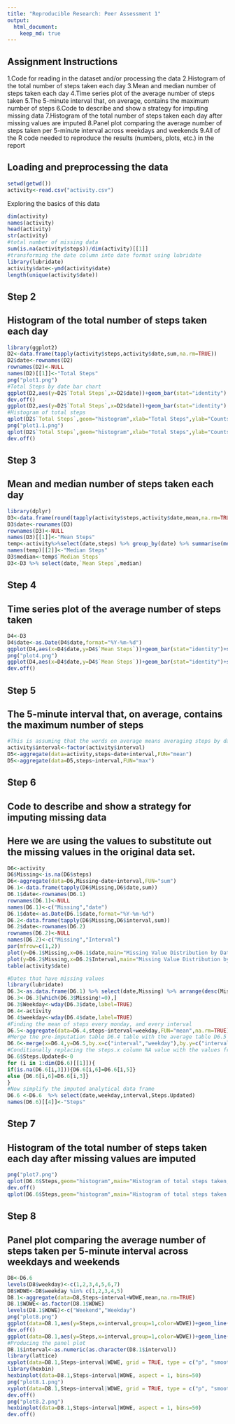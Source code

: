 ```yaml
---
title: "Reproducible Research: Peer Assessment 1"
output: 
  html_document:
    keep_md: true
---
```

## Assignment Instructions
1.Code for reading in the dataset and/or processing the data
2.Histogram of the total number of steps taken each day
3.Mean and median number of steps taken each day
4.Time series plot of the average number of steps taken
5.The 5-minute interval that, on average, contains the maximum number of steps
6.Code to describe and show a strategy for imputing missing data
7.Histogram of the total number of steps taken each day after missing values are imputed
8.Panel plot comparing the average number of steps taken per 5-minute interval across weekdays and weekends
9.All of the R code needed to reproduce the results (numbers, plots, etc.) in the report


## Loading and preprocessing the data
```r
setwd(getwd())
activity<-read.csv("activity.csv")
```

Exploring the basics of this data
```r
dim(activity)
names(activity)
head(activity)
str(activity)
#total number of missing data
sum(is.na(activity$steps))/dim(activity)[[1]]
#transforming the date column into date format using lubridate
library(lubridate)
activity$date<-ymd(activity$date)
length(unique(activity$date))
```

## Step 2
## Histogram of the total number of steps taken each day
```r
library(ggplot2)
D2<-data.frame(tapply(activity$steps,activity$date,sum,na.rm=TRUE))
D2$date<-rownames(D2)
rownames(D2)<-NULL
names(D2)[[1]]<-"Total Steps"
png("plot1.png")
#Total Steps by date bar chart
ggplot(D2,aes(y=D2$`Total Steps`,x=D2$date))+geom_bar(stat="identity") + ylab("Total Steps")+xlab("Date")+ggtitle("Total Steps by date")
dev.off()
ggplot(D2,aes(y=D2$`Total Steps`,x=D2$date))+geom_bar(stat="identity") + ylab("Total Steps")+xlab("Date")+ggtitle("Total Steps by date")
#Histogram of total steps
qplot(D2$`Total Steps`,geom="histogram",xlab="Total Steps",ylab="Counts",main="Total Steps Historgram")
png("plot1.1.png")
qplot(D2$`Total Steps`,geom="histogram",xlab="Total Steps",ylab="Counts",main="Total Steps Historgram")
dev.off()
```

## Step 3
## Mean and median number of steps taken each day
```r
library(dplyr)
D3<-data.frame(round(tapply(activity$steps,activity$date,mean,na.rm=TRUE),2))
D3$date<-rownames(D3)
rownames(D3)<-NULL
names(D3)[[1]]<-"Mean Steps"
temp<-activity%>%select(date,steps) %>% group_by(date) %>% summarise(median(steps))
names(temp)[[2]]<-"Median Steps"
D3$median<-temp$`Median Steps`
D3<-D3 %>% select(date,`Mean Steps`,median)
```


## Step 4
## Time series plot of the average number of steps taken
```r
D4<-D3
D4$date<-as.Date(D4$date,format="%Y-%m-%d")
ggplot(D4,aes(x=D4$date,y=D4$`Mean Steps`))+geom_bar(stat="identity")+scale_x_date()+ylab("Mean Steps Every day")+xlab("Date")+ggtitle("Mean Steps by Date")
png("plot4.png")
ggplot(D4,aes(x=D4$date,y=D4$`Mean Steps`))+geom_bar(stat="identity")+scale_x_date()+ylab("Mean Steps Every day")+xlab("Date")+ggtitle("Mean Steps by Date")
dev.off()
```

## Step 5
## The 5-minute interval that, on average, contains the maximum number of steps

```r
#This is assuming that the words on average means averaging steps by date and interval
activity$interval<-factor(activity$interval)
D5<-aggregate(data=activity,steps~date+interval,FUN="mean")
D5<-aggregate(data=D5,steps~interval,FUN="max")
```

## Step 6
## Code to describe and show a strategy for imputing missing data
## Here we are using the values to substitute out the missing values in the original data set.


```r
D6<-activity
D6$Missing<-is.na(D6$steps)
D6<-aggregate(data=D6,Missing~date+interval,FUN="sum")
D6.1<-data.frame(tapply(D6$Missing,D6$date,sum))
D6.1$date<-rownames(D6.1)
rownames(D6.1)<-NULL
names(D6.1)<-c("Missing","date")
D6.1$date<-as.Date(D6.1$date,format="%Y-%m-%d")
D6.2<-data.frame(tapply(D6$Missing,D6$interval,sum))
D6.2$date<-rownames(D6.2)
rownames(D6.2)<-NULL
names(D6.2)<-c("Missing","Interval")
par(mfrow=c(1,2))
plot(y=D6.1$Missing,x=D6.1$date,main="Missing Value Distribution by Date")
plot(y=D6.2$Missing,x=D6.2$Interval,main="Missing Value Distribution by Interval")
table(activity$date)
```

```r
#Dates that have missing values 
library(lubridate)
D6.3<-as.data.frame(D6.1) %>% select(date,Missing) %>% arrange(desc(Missing))
D6.3<-D6.3[which(D6.3$Missing!=0),]
D6.3$Weekday<-wday(D6.3$date,label=TRUE)
D6.4<-activity
D6.4$weekday<-wday(D6.4$date,label=TRUE)
#Finding the mean of steps every monday, and every interval
D6.5<-aggregate(data=D6.4,steps~interval+weekday,FUN="mean",na.rm=TRUE)
#Merge the pre-imputation table D6.4 table with the average table D6.5
D6.6<-merge(x=D6.4,y=D6.5,by.x=c("interval","weekday"),by.y=c("interval","weekday"),all.x=TRUE)
#Conditionally replacing the steps.x column NA value with the values from steps.y column value 
D6.6$Steps.Updated<-0
for (i in 1:dim(D6.6)[[1]]){
if(is.na(D6.6[i,3])){D6.6[i,6]=D6.6[i,5]}
else {D6.6[i,6]=D6.6[i,3]}
}
#Now simplify the imputed analytical data frame
D6.6 <-D6.6  %>% select(date,weekday,interval,Steps.Updated)
names(D6.6)[[4]]<-"Steps"
```

## Step 7
## Histogram of the total number of steps taken each day after missing values are imputed

```r
png("plot7.png")
qplot(D6.6$Steps,geom="histogram",main="Histogram of total steps taken, after imputation",xlab="Steps",ylab="Count")
dev.off()
qplot(D6.6$Steps,geom="histogram",main="Histogram of total steps taken after imputation",xlab="Steps",ylab="Count")
```

## Step 8
## Panel plot comparing the average number of steps taken per 5-minute interval across weekdays and weekends

```r
D8<-D6.6
levels(D8$weekday)<-c(1,2,3,4,5,6,7)
D8$WDWE<-D8$weekday %in% c(1,2,3,4,5)
D8.1<-aggregate(data=D8,Steps~interval+WDWE,mean,na.rm=TRUE)
D8.1$WDWE<-as.factor(D8.1$WDWE)
levels(D8.1$WDWE)<-c("Weekend","Weekday")
png("plot8.png")
ggplot(data=D8.1,aes(y=Steps,x=interval,group=1,color=WDWE))+geom_line() +scale_x_discrete(breaks = seq(0, 2500, by = 300))+ylab("Mean Steps")+xlab("Intervals")+ggtitle("Mean steps across intervals by Weekend and Weekday")
dev.off()
ggplot(data=D8.1,aes(y=Steps,x=interval,group=1,color=WDWE))+geom_line() +scale_x_discrete(breaks = seq(0, 2500, by = 300))+ylab("Mean Steps")+xlab("Intervals")+ggtitle("Mean steps across intervals by Weekend and Weekday")
#Producing the panel plot
D8.1$interval<-as.numeric(as.character(D8.1$interval))
library(lattice)
xyplot(data=D8.1,Steps~interval|WDWE, grid = TRUE, type = c("p", "smooth"), lwd = 4,panel = panel.smoothScatter)
library(hexbin)
hexbinplot(data=D8.1,Steps~interval|WDWE, aspect = 1, bins=50)
png("plot8.1.png")
xyplot(data=D8.1,Steps~interval|WDWE, grid = TRUE, type = c("p", "smooth"), lwd = 4,panel = panel.smoothScatter)
dev.off()
png("plot8.2.png")
hexbinplot(data=D8.1,Steps~interval|WDWE, aspect = 1, bins=50)
dev.off()
```
